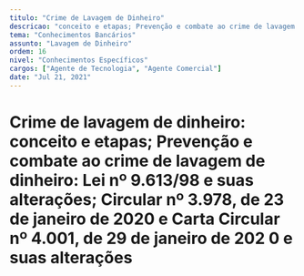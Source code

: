 ```yaml
---
titulo: "Crime de Lavagem de Dinheiro"
descricao: "conceito e etapas; Prevenção e combate ao crime de lavagem de dinheiro: Lei nº 9.613/98 e suas alterações; Circular nº 3.978, de 23 de janeiro de 2020 e Carta Circular nº 4.001, de 29 de janeiro de 202 0 e suas alterações"
tema: "Conhecimentos Bancários"
assunto: "Lavagem de Dinheiro"
ordem: 16
nivel: "Conhecimentos Específicos"
cargos: ["Agente de Tecnologia", "Agente Comercial"]
date: "Jul 21, 2021"
---
```


# Crime de lavagem de dinheiro: conceito e etapas; Prevenção e combate ao crime de lavagem de dinheiro: Lei nº 9.613/98 e suas alterações; Circular nº 3.978, de 23 de janeiro de 2020 e Carta Circular nº 4.001, de 29 de janeiro de 202 0 e suas alterações